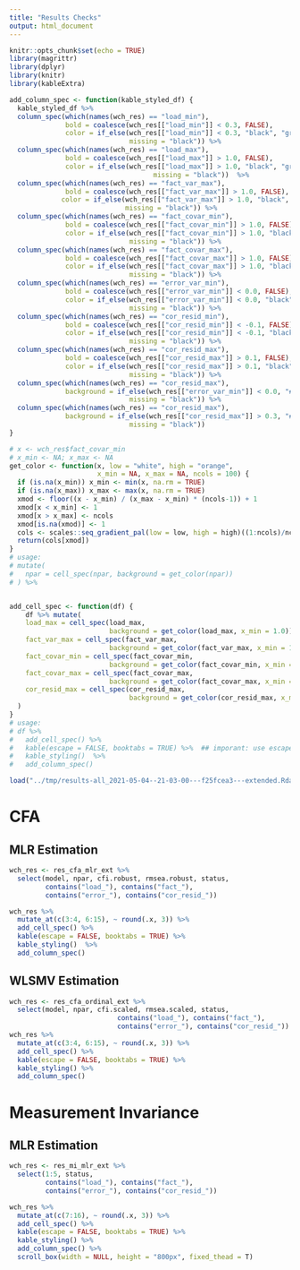 ```yaml
---
title: "Results Checks"
output: html_document
---
```


```r
knitr::opts_chunk$set(echo = TRUE)
library(magrittr)
library(dplyr)
library(knitr)
library(kableExtra)

add_column_spec <- function(kable_styled_df) {
  kable_styled_df %>%
  column_spec(which(names(wch_res) == "load_min"),
              bold = coalesce(wch_res[["load_min"]] < 0.3, FALSE),
              color = if_else(wch_res[["load_min"]] < 0.3, "black", "gray",
                              missing = "black")) %>%
  column_spec(which(names(wch_res) == "load_max"),
              bold = coalesce(wch_res[["load_max"]] > 1.0, FALSE),
              color = if_else(wch_res[["load_max"]] > 1.0, "black", "gray",
                                    missing = "black"))  %>%
  column_spec(which(names(wch_res) == "fact_var_max"),
              bold = coalesce(wch_res[["fact_var_max"]] > 1.0, FALSE),
             color = if_else(wch_res[["fact_var_max"]] > 1.0, "black", "gray",
                             missing = "black")) %>%
  column_spec(which(names(wch_res) == "fact_covar_min"),
              bold = coalesce(wch_res[["fact_covar_min"]] > 1.0, FALSE),
              color = if_else(wch_res[["fact_covar_min"]] > 1.0, "black", "gray",
                              missing = "black")) %>%
  column_spec(which(names(wch_res) == "fact_covar_max"),
              bold = coalesce(wch_res[["fact_covar_max"]] > 1.0, FALSE),
              color = if_else(wch_res[["fact_covar_max"]] > 1.0, "black", "gray",
                              missing = "black")) %>%
  column_spec(which(names(wch_res) == "error_var_min"),
              bold = coalesce(wch_res[["error_var_min"]] < 0.0, FALSE),
              color = if_else(wch_res[["error_var_min"]] < 0.0, "black", "gray",
                              missing = "black")) %>%
  column_spec(which(names(wch_res) == "cor_resid_min"),
              bold = coalesce(wch_res[["cor_resid_min"]] < -0.1, FALSE),
              color = if_else(wch_res[["cor_resid_min"]] < -0.1, "black", "gray",
                              missing = "black")) %>%
  column_spec(which(names(wch_res) == "cor_resid_max"),
              bold = coalesce(wch_res[["cor_resid_max"]] > 0.1, FALSE),
              color = if_else(wch_res[["cor_resid_max"]] > 0.1, "black", "gray",
                              missing = "black")) %>%
  column_spec(which(names(wch_res) == "cor_resid_max"),
              background = if_else(wch_res[["error_var_min"]] < 0.0, "#DDDDDD", "white",
                              missing = "black")) %>%
  column_spec(which(names(wch_res) == "cor_resid_max"),
              background = if_else(wch_res[["cor_resid_max"]] > 0.3, "#DDDDDD", "white",
                              missing = "black"))
}

# x <- wch_res$fact_covar_min
# x_min <- NA; x_max <- NA
get_color <- function(x, low = "white", high = "orange", 
                      x_min = NA, x_max = NA, ncols = 100) {
  if (is.na(x_min)) x_min <- min(x, na.rm = TRUE)
  if (is.na(x_max)) x_max <- max(x, na.rm = TRUE)
  xmod <- floor((x - x_min) / (x_max - x_min) * (ncols-1)) + 1
  xmod[x < x_min] <- 1
  xmod[x > x_max] <- ncols
  xmod[is.na(xmod)] <- 1
  cols <- scales::seq_gradient_pal(low = low, high = high)((1:ncols)/ncols)
  return(cols[xmod])
}
# usage:
# mutate(
#   npar = cell_spec(npar, background = get_color(npar))
# ) %>%


add_cell_spec <- function(df) {
    df %>% mutate(
    load_max = cell_spec(load_max,
                         background = get_color(load_max, x_min = 1.0)),
    fact_var_max = cell_spec(fact_var_max,
                         background = get_color(fact_var_max, x_min = 1.0)),
    fact_covar_min = cell_spec(fact_covar_min,
                         background = get_color(fact_covar_min, x_min = 1.0)),
    fact_covar_max = cell_spec(fact_covar_max,
                         background = get_color(fact_covar_max, x_min = 1.0)),
    cor_resid_max = cell_spec(cor_resid_max, 
                              background = get_color(cor_resid_max, x_min = .1))
  )
}
# usage:
# df %>% 
#   add_cell_spec() %>%
#   kable(escape = FALSE, booktabs = TRUE) %>%  ## imporant: use escape=F and booktabs=T
#   kable_styling()  %>%
#   add_column_spec()
```

```r
load("../tmp/results-all_2021-05-04--21-03-00---f25fcea3---extended.Rdata")
```

# CFA

## MLR Estimation

```r
wch_res <- res_cfa_mlr_ext %>% 
  select(model, npar, cfi.robust, rmsea.robust, status, 
         contains("load_"), contains("fact_"),
         contains("error_"), contains("cor_resid_"))

wch_res %>%
  mutate_at(c(3:4, 6:15), ~ round(.x, 3)) %>%
  add_cell_spec() %>%
  kable(escape = FALSE, booktabs = TRUE) %>%
  kable_styling()  %>%
  add_column_spec()


```

## WLSMV Estimation

```r
wch_res <- res_cfa_ordinal_ext %>% 
  select(model, npar, cfi.scaled, rmsea.scaled, status, 
                           contains("load_"), contains("fact_"),
                           contains("error_"), contains("cor_resid_"))
wch_res %>%
  mutate_at(c(3:4, 6:15), ~ round(.x, 3)) %>%
  add_cell_spec() %>%
  kable(escape = FALSE, booktabs = TRUE) %>%
  kable_styling() %>%
  add_column_spec()

```


# Measurement Invariance

## MLR Estimation

```r
wch_res <- res_mi_mlr_ext %>% 
  select(1:5, status, 
         contains("load_"), contains("fact_"),
         contains("error_"), contains("cor_resid_"))

wch_res %>%
  mutate_at(c(7:16), ~ round(.x, 3)) %>%
  add_cell_spec() %>%
  kable(escape = FALSE, booktabs = TRUE) %>%
  kable_styling() %>%
  add_column_spec() %>%
  scroll_box(width = NULL, height = "800px", fixed_thead = T)



```



